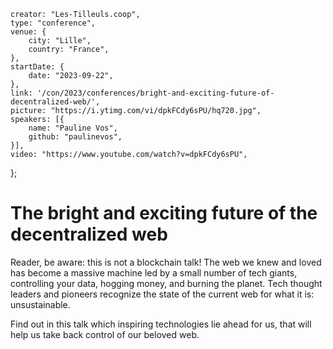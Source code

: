     creator: "Les-Tilleuls.coop",
    type: "conference",
    venue: {
        city: "Lille",
        country: "France",
    },
    startDate: {
        date: "2023-09-22",
    },
    link: '/con/2023/conferences/bright-and-exciting-future-of-decentralized-web/',
    picture: "https://i.ytimg.com/vi/dpkFCdy6sPU/hq720.jpg",
    speakers: [{
        name: "Pauline Vos",
        github: "paulinevos",
    }],
    video: "https://www.youtube.com/watch?v=dpkFCdy6sPU",
};

# The bright and exciting future of the decentralized web

Reader, be aware: this is not a blockchain talk! The web we knew and loved has become a massive machine led by a small number of tech giants, controlling your data, hogging money, and burning the planet. Tech thought leaders and pioneers recognize the state of the current web for what it is: unsustainable.

Find out in this talk which inspiring technologies lie ahead for us, that will help us take back control of our beloved web.